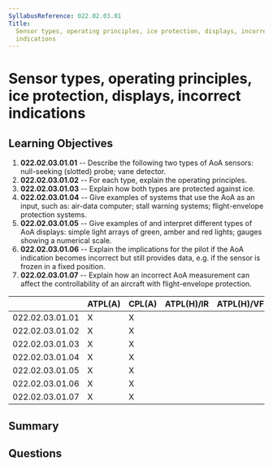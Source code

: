```yaml
---
SyllabusReference: 022.02.03.01
Title:
  Sensor types, operating principles, ice protection, displays, incorrect
  indications
---
```


# Sensor types, operating principles, ice protection, displays, incorrect indications

## Learning Objectives

1. **022.02.03.01.01** -- Describe the following two types of AoA sensors:
   null-seeking (slotted) probe; vane detector.
2. **022.02.03.01.02** -- For each type, explain the operating principles.
3. **022.02.03.01.03** -- Explain how both types are protected against ice.
4. **022.02.03.01.04** -- Give examples of systems that use the AoA as an input,
   such as: air-data computer; stall warning systems; flight-envelope protection
   systems.
5. **022.02.03.01.05** -- Give examples of and interpret different types of AoA
   displays: simple light arrays of green, amber and red lights; gauges showing
   a numerical scale.
6. **022.02.03.01.06** -- Explain the implications for the pilot if the AoA
   indication becomes incorrect but still provides data, e.g. if the sensor is
   frozen in a fixed position.
7. **022.02.03.01.07** -- Explain how an incorrect AoA measurement can affect
   the controllability of an aircraft with flight-envelope protection.

|                 | ATPL(A) | CPL(A) | ATPL(H)/IR | ATPL(H)/VFR | CPL(H) | IR  | CBIR(A) |
| --------------- | ------- | ------ | ---------- | ----------- | ------ | --- | ------- |
| 022.02.03.01.01 | X       | X      |            |             |        |     |         |
| 022.02.03.01.02 | X       | X      |            |             |        |     |         |
| 022.02.03.01.03 | X       | X      |            |             |        |     |         |
| 022.02.03.01.04 | X       | X      |            |             |        |     |         |
| 022.02.03.01.05 | X       | X      |            |             |        |     |         |
| 022.02.03.01.06 | X       | X      |            |             |        |     |         |
| 022.02.03.01.07 | X       | X      |            |             |        |     |         |

## Summary

## Questions
